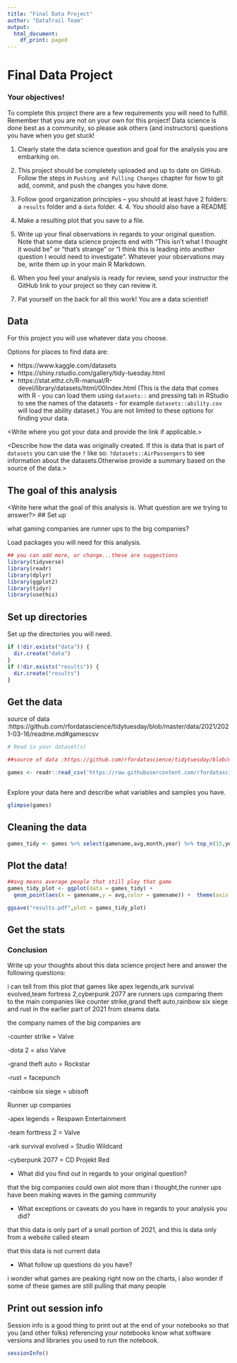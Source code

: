 ```yaml
---
title: "Final Data Project"
author: "DataTrail Team"
output:
  html_document:
    df_print: paged
---
```


# Final Data Project

### Your objectives!

To complete this project there are a few requirements you will need to fulfill. Remember that you are not on your own for this project! Data science is done best as a community, so please ask others (and instructors) questions you have when you get stuck!

1. Clearly state the data science question and goal for the analysis you are embarking on.

2. This project should be completely uploaded and up to date on GitHub. Follow the steps in `Pushing and Pulling Changes` chapter for how to git add, commit, and push the changes you have done.

3. Follow good organization principles -- you should at least have 2 folders: a `results` folder and a `data` folder. 4. 4. You should also have a README

5. Make a resulting plot that you save to a file.

6. Write up your final observations in regards to your original question. Note that some data science projects end with "This isn't what I thought it would be" or "that's strange" or "I think this is leading into another question I would need to investigate". Whatever your observations may be, write them up in your main R Markdown.

7. When you feel your analysis is ready for review, send your instructor the GitHub link to your project so they can review it.

8. Pat yourself on the back for all this work! You are a data scientist!

## Data

For this project you will use whatever data you choose.

Options for places to find data are:

- https://www.kaggle.com/datasets
- https://shiny.rstudio.com/gallery/tidy-tuesday.html
- https://stat.ethz.ch/R-manual/R-devel/library/datasets/html/00Index.html
(This is the data that comes with R - you can load them using `datasets::` and pressing tab in RStudio to see the names of the datasets - for example `datasets::ability.cov` will load the ability dataset.)
You are not limited to these options for finding your data.

<Write where you got your data and provide the link if applicable.>

<Describe how the data was originally created. If this is data that is part of `datasets` you can use the `?` like so: ` ?datasets::AirPassengers` to see information about the datasets.Otherwise provide a summary based on the source of the data.>

## The goal of this analysis

<Write here what the goal of this analysis is. What question are we trying to answer?> 
## Set up 

what gaming companies are runner ups to the big companies?

Load packages you will need for this analysis. 

```r
## you can add more, or change...these are suggestions
library(tidyverse)
library(readr)
library(dplyr)
library(ggplot2)
library(tidyr)
library(usethis)
```

## Set up directories

Set up the directories you will need. 

```r
if (!dir.exists("data")) {
  dir.create("data")
}
if (!dir.exists("results")) {
  dir.create("results")
}
```


## Get the data 

source of data :https://github.com/rfordatascience/tidytuesday/blob/master/data/2021/2021-03-16/readme.md#gamescsv

```r
# Read in your dataset(s)

##source of data :https://github.com/rfordatascience/tidytuesday/blob/master/data/2021/2021-03-16/readme.md#gamescsv

games <- readr::read_csv('https://raw.githubusercontent.com/rfordatascience/tidytuesday/master/data/2021/2021-03-16/games.csv')



```

Explore your data here and describe what variables and samples you have.

```r
glimpse(games)
```

## Cleaning the data


```r
games_tidy <- games %>% select(gamename,avg,month,year) %>% top_n(15,year) %>% arrange(desc(avg)) %>% filter(gamename %in% c("Counter-Strike: Global Offensive","Dota 2","PLAYERUNKNOWN'S BATTLEGROUNDS","Rust","Apex Legends","Grand Theft Auto V","Team Fortress 2","Cyberpunk 2077","Tom Clancy's Rainbow Six Siege","ARK: Survival Evolved"))


```

## Plot the data! 

```r
##avg means average people that still play that game
games_tidy_plot <- ggplot(data = games_tidy) + 
  geom_point(aes(x = gamename,y = avg,color = gamename)) +  theme(axis.text.x = element_text(angle = 60, hjust = 1))

ggsave("results.pdf",plot = games_tidy_plot)
```

## Get the stats 


### Conclusion 

Write up your thoughts about this data science project here and answer the following questions: 

i can tell from this plot that games like apex legends,ark survival evolved,team fortress 2,cyberpunk 2077 are runners ups comparing them to the main companies like counter strike,grand theft auto,rainbow six siege and  rust in the earlier part of 2021 from steams data.

the company names of the big companies are

-counter strike = Valve

-dota 2 = also Valve

-grand theft auto = Rockstar

-rust = facepunch

-rainbow six siege = ubisoft

Runner up companies

-apex legends = Respawn Entertainment

-team forttress 2 = Valve

-ark survival evolved = Studio Wildcard 

-cyberpunk 2077 = CD Projekt Red

- What did you find out in regards to your original question?

that the big companies could own alot more than i thought,the runner ups have been making waves in the gaming community

- What exceptions or caveats do you have in regards to your analysis you did?

that this data is only part of a small portion of 2021, and this is data only from a website called steam

that this data is not current data


- What follow up questions do you have? 

i wonder what games are peaking right now on the charts, i also wonder if some of these games are still pulling that many people

## Print out session info

Session info is a good thing to print out at the end of your notebooks so that you (and other folks) referencing your notebooks know what software versions and libraries you used to run the notebook.

```r
sessionInfo()
```